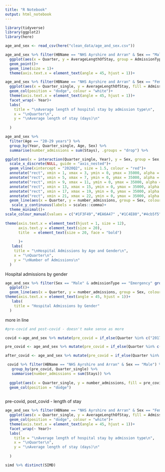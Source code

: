 ```yaml
---
title: "R Notebook"
output: html_notebook
---
```




```r
library(tidyverse)
library(ggplot2)
library(here)
```

```r

age_and_sex <- read_csv(here("clean_data/age_and_sex.csv"))

```

```r
age_and_sex %>% filter(HBName == "NHS Ayrshire and Arran" & Sex == "Male" & Age == "50-59 years") %>% 
  ggplot(aes(x = Quarter, y = AverageLengthOfStay, group = AdmissionType, colour = AdmissionType)) +
  geom_point()+
  geom_line(size = 1)+
  theme(axis.text.x = element_text(angle = 45, hjust = 1))+


```



```r
age_and_sex %>% filter(HBName == "NHS Ayrshire and Arran" & Sex == "Female" & Age == "40-49 years") %>% 
  ggplot(aes(x = Quarter_single, y = AverageLengthOfStay, fill = AdmissionType, colour = AdmissionType)) +
  geom_col(position = "dodge", colour = "white")+
  theme(axis.text.x = element_text(angle = 45, hjust = 1))+
  facet_wrap(~ Year)+
  labs(
    title = "\nAverage length of hospital stay by admission type\n",
    x = "\nQuarter\n",
    y = "\nAverage length of stay (days)\n"
    
  )

```



```r
age_and_sex %>%
  filter(Age == "20-29 years") %>%
  group_by(Year, Quarter_single, Age, Sex) %>%
  summarise(number_admissions = sum(Stays), .groups = "drop") %>% 

ggplot(aes(x = interaction(Quarter_single, Year), y = Sex, group = Sex, colour = Sex)) +
  scale_x_discrete(NULL, guide = "axis_nested")+
  geom_vline(xintercept = "2020Q2", size = 1.5, colour = "red")+
  annotate("rect", xmin = 1, xmax = 3, ymin = 0, ymax = 35000, alpha = 0.3, fill = "lightblue" ) +
  annotate("rect", xmin = 5, xmax = 7, ymin = 0, ymax = 35000, alpha = 0.3, fill = "lightblue") +
  annotate("rect", xmin = 9, xmax = 11, ymin = 0, ymax = 35000, alpha = 0.3, fill = "lightblue") +
  annotate("rect", xmin = 13, xmax = 15, ymin = 0, ymax = 35000, alpha = 0.3, fill = "lightblue") +
  annotate("rect", xmin = 17, xmax = 19, ymin = 0, ymax = 35000, alpha = 0.3, fill = "lightblue") +
  annotate("rect", xmin = 21, xmax = 22, ymin = 0, ymax = 35000, alpha = 0.3, fill = "lightblue") +
  geom_line(aes(x = Quarter, y = number_admissions, group = Sex, colour = Sex), size = 1.5)+
   scale_y_continuous(labels = scales::comma)+
  theme_minimal()+
scale_colour_manual(values = c("#1F3F49","#EA6A47" ,"#1C4E80","#4cb5f5" ,"#A5d8DD", "#488A99" ,"#7E909A", "#AC3E31", "#484848", "#DBAE58", "#20283E"  ))+
  
theme(axis.text.x = element_text(hjust = 1, size = 12),
      axis.text.y = element_text(size = 20),
      title  = element_text(size = 20, face = "bold") 
 
      )+
   labs(
    title = "\nHospital Admissions by Age and Gender\n", 
    x = "\nQuarter\n", 
    y = "\nNumber of Admissions\n"
  )
```

Hospital admissions by gender

```r
age_and_sex %>% filter(Sex == "Male" & admissionType == "Emergency" group_by(Quarter, Sex) %>% summarise(number_admissions = sum(Stays)) %>% 
  ggplot()+
  geom_line(aes(x = Quarter, y = number_admissions, group = Sex, colour = Sex), size = 1.5)+
theme(axis.text.x = element_text(angle = 45, hjust = 1))+
   labs(
    title = "Hospital Admissions by Gender"
  )
```

more in line

```r
#pre-covid and post-covid - doesn't make sense as more 

covid <-age_and_sex %>% mutate(pre_covid = if_else(Quarter %in% c("2017Q4", "2018Q1", "2018Q2"," 2018Q3", "2018Q4", "2019Q1", "2019Q2", "2019Q3", "2019Q4", "2020Q1"), TRUE, FALSE))

pre_covid <- age_and_sex %>% mutate(pre_covid = if_else(Quarter %in% c("2017Q4", "2018Q1", "2018Q2"," 2018Q3", "2018Q4", "2019Q1", "2019Q2", "2019Q3", "2019Q4", "2020Q1"), TRUE, FALSE)) %>% filter(pre_covid == TRUE)

after_covid <- age_and_sex %>% mutate(pre_covid = if_else(Quarter %in% c("2017Q4", "2018Q1", "2018Q2"," 2018Q3", "2018Q4", "2019Q1", "2019Q2", "2019Q3", "2019Q4", "2020Q1"), TRUE, FALSE)) %>% filter(pre_covid == FALSE)

 covid %>% filter(HBName == "NHS Ayrshire and Arran" & Sex == "Male") %>% 
   group_by(pre_covid, Quarter_single) %>%
   summarise(number_admissions = sum(Stays)) %>% 
   
  ggplot(aes(x = Quarter_single, y = number_admissions, fill = pre_covid))+
  geom_col(position = "dodge")
    
```

pre-covid, post_covid - length of stay

```r
age_and_sex %>% filter(HBName == "NHS Ayrshire and Arran" & Sex == "Female" & Age == "40-49 years") %>% 
  ggplot(aes(x = Quarter_single, y = AverageLengthOfStay, fill = AdmissionType, colour = AdmissionType)) +
  geom_col(position = "dodge", colour = "white")+
  theme(axis.text.x = element_text(angle = 45, hjust = 1))+
  facet_wrap(~ Year)+
  labs(
    title = "\nAverage length of hospital stay by admission type\n",
    x = "\nQuarter\n",
    y = "\nAverage length of stay (days)\n"
    
  )


```
```r
simd %>% distinct(SIMD)
```

